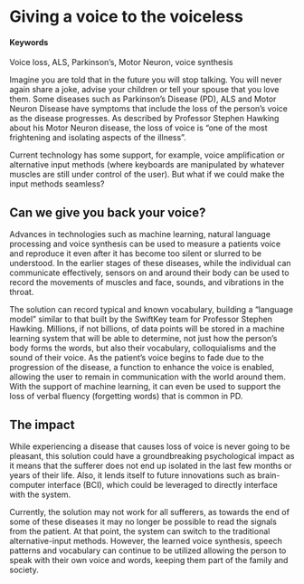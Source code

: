 # Giving a voice to the voiceless {#speech-learning-synthesis}

#### Keywords

Voice loss, ALS, Parkinson’s, Motor Neuron, voice synthesis

Imagine you are told that in the future you will stop talking.  You will never again share a joke, advise your children or tell your spouse that you love them.  Some diseases such as Parkinson’s Disease (PD), ALS and Motor Neuron Disease have symptoms that include the loss of the person’s voice as the disease progresses.  As described by Professor Stephen Hawking about his Motor Neuron disease, the loss of voice is “one of the most frightening and isolating aspects of the illness”.

Current technology has some support, for example, voice amplification or alternative input methods (where keyboards are manipulated by whatever muscles are still under control of the user).  But what if we could make the input methods seamless?


## Can we give you back your voice?

Advances in technologies such as machine learning, natural language processing and voice synthesis can be used to measure a patients voice and reproduce it even after it has become too silent or slurred to be understood.  In the earlier stages of these diseases, while the individual can communicate effectively, sensors on and around their body can be used to record the movements of muscles and face, sounds, and vibrations in the throat.

The solution can record typical and known vocabulary, building a “language model” similar to that built by the SwiftKey team for Professor Stephen Hawking.  Millions, if not billions, of data points will be stored in a machine learning system that will be able to determine, not just how the person’s body forms the words, but also their vocabulary, colloquialisms and the sound of their voice.  As the patient’s voice begins to fade due to the progression of the disease, a function to enhance the voice is enabled, allowing the user to remain in communication with the world around them.  With the support of machine learning, it can even be used to support the loss of verbal fluency (forgetting words) that is common in PD.


## The impact

While experiencing a disease that causes loss of voice is never going to be pleasant, this solution could have a groundbreaking psychological impact as it means that the sufferer does not end up isolated in the last few months or years of their life.  Also, it lends itself to future innovations such as brain-computer interface (BCI), which could be leveraged to directly interface with the system.

Currently, the solution may not work for all sufferers, as towards the end of some of these diseases it may no longer be possible to read the signals from the patient.  At that point, the system can switch to the traditional alternative-input methods.  However, the learned voice synthesis, speech patterns and vocabulary can  continue to be utilized allowing the person to speak with their own voice and words, keeping them part of the family and society.

